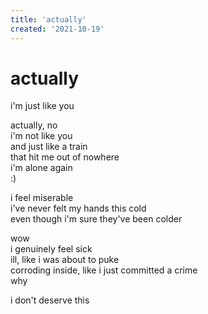 ```yaml
---
title: 'actually'
created: '2021-10-19'
---
```


# actually

i'm just like you

actually, no  
i'm not like you  
and just like a train  
that hit me out of nowhere  
i'm alone again  
:)

i feel miserable  
i've never felt my hands this cold  
even though i'm sure they've been colder

wow  
i genuinely feel sick  
ill, like i was about to puke  
corroding inside, like i just committed a crime  
why

i don't deserve this
